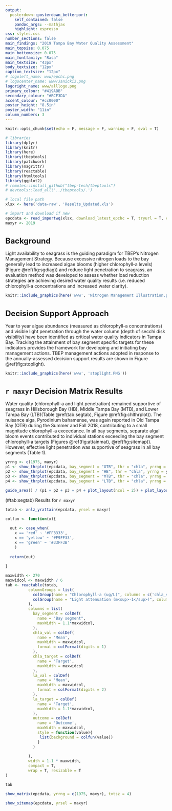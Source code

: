 ```yaml
---
output: 
  posterdown::posterdown_betterport:
    self_contained: false
    pandoc_args: --mathjax
    highlight: espresso
css: styles.css
number_sections: false
main_findings: "2019 Tampa Bay Water Quality Assessment"
main_topsize: 0.075
main_bottomsize: 0.075
main_fontfamily: "Rasa"
main_textsize: "43px"
body_textsize: "12px"
caption_textsize: "12px"
# logoleft_name: www/epchc.png
# logocenter_name: www/Janicki3.png
logoright_name: www/alllogo.png
primary_colour: "#419ABB"
secondary_colour: "#BCF3DA"
accent_colour: "#cc0000"
poster_height: "8.5in"
poster_width: "11in"
column_numbers: 3
---
```


<style>
#main-img-left {
 width: 10%;
}
#main-img-center {
 width: 10%;
}
#main-img-right {
 width: 30%;
}
h1 { /* Header 1 */
  font-size: 24px;
}
.mybreak {
   break-before: column;
}
</style>
  
```r
knitr::opts_chunk$set(echo = F, message = F, warning = F, eval = T)

# libraries
library(dplyr)
library(knitr)
library(here)
library(tbeptools)
library(patchwork)
library(magrittr)
library(reactable)
library(htmltools)
library(ggplot2)
# remotes::install_github("tbep-tech/tbeptools")
# devtools::load_all('../tbeptools/.')

# local file path
xlsx <- here('data-raw', 'Results_Updated.xls')

# import and download if new
epcdata <- read_importwq(xlsx, download_latest_epchc = T, tryurl = T, connecttimeout = 20)
maxyr <- 2019
```

# Background

Light availability to seagrass is the guiding paradigm for TBEP's Nitrogen Management Strategy. Because excessive nitrogen loads to the bay generally lead to increased algae blooms (higher chlorophyll-a levels) (Figure \@ref(fig:sgdiag)) and reduce light penetration to seagrass, an evaluation method was developed to assess whether load reduction strategies are achieving desired water quality results (i.e. reduced chlorophyll-a concentrations and increased water clarity).

```r
knitr::include_graphics(here('www', 'Nitrogen Management Illustration.png'))
```

# Decision Support Approach

Year to year algae abundance (measured as chlorophyll-a concentrations) and visible light penetration through the water column (depth of secchi disk visibility) have been identified as critical water quality indicators in Tampa Bay. Tracking the attainment of bay segment specific targets for these indicators provides the framework for developing and initiating bay management actions. TBEP management actions adopted in response to the annually-assessed decision support results are shown in Figure \@ref(fig:stoplight).

```r
knitr::include_graphics(here('www', 'stoplight.PNG'))
```

# `r maxyr` Decision Matrix Results {.tabset}

Water quality (chlorophyll-a and light penetration) remained supportive of seagrass in Hillsborough Bay (HB), Middle Tampa Bay (MTB), and Lower Tampa Bay (LTB)(Table \@ref(tab:segtab), Figure \@ref(fig:chlthrplot)). The nuisance alga, Pyrodinium bahamense, was again reported in Old Tampa Bay (OTB) during the Summer and Fall 2018, contributing to a small magnitude chlorophyll-a exceedance. In all bay segments, separate algal bloom events contributed to individual stations exceeding the bay segment chlorophyll-a targets (Figures \@ref(fig:attainmat), \@ref(fig:sitemap)). However, effective light penetration was supportive of seagrass in all bay segments (Table 1).

```r
yrrng <- c(1975, maxyr)
p1 <- show_thrplot(epcdata, bay_segment = "OTB", thr = "chla", yrrng = yrrng)
p2 <- show_thrplot(epcdata, bay_segment = "HB", thr = "chla", yrrng = yrrng)
p3 <- show_thrplot(epcdata, bay_segment = "MTB", thr = "chla", yrrng = yrrng)
p4 <- show_thrplot(epcdata, bay_segment = "LTB", thr = "chla", yrrng = yrrng)

guide_area() / (p1 + p2 + p3 + p4 + plot_layout(ncol = 2)) + plot_layout(ncol = 1, guides = 'collect', heights = c(0.1, 1))
```

<p class="caption"><caption>(#tab:segtab) Results for `r maxyr`</caption></p>
```r
totab <- anlz_yrattain(epcdata, yrsel = maxyr)

colfun <- function(x){
  
  out <- case_when(
    x == 'red' ~ '#FF3333', 
    x == 'yellow' ~ '#F9FF33', 
    x == 'green' ~ '#33FF3B'
    )
  
  return(out)
  
}

maxwidth <- 270
maxwidcol <- maxwidth / 6
tab <- reactable(totab, 
          columnGroups = list(
            colGroup(name = "Chlorophyll-a (ug/L)", columns = c('chla_val', 'chla_target')),
            colGroup(name = "Light attenuation (m<sup>-1</sup>)", columns = c('la_val', 'la_target'), html = T)
          ),
          columns = list(
            bay_segment = colDef(
              name = "Bay segment",
              maxWidth = 1.1*maxwidcol,
            ), 
            chla_val = colDef(
              name = 'Mean', 
              maxWidth = maxwidcol,
              format = colFormat(digits = 1)
            ), 
            chla_target = colDef(
              name = 'Target',
              maxWidth = maxwidcol
            ), 
            la_val = colDef(
              name = 'Mean', 
              maxWidth = maxwidcol,
              format = colFormat(digits = 2)
            ), 
            la_target = colDef(
              name = 'Target', 
              maxWidth = 1.1*maxwidcol,
            ),
            outcome = colDef(
              name = 'Outcome',
              maxWidth = maxwidcol,
              style = function(value){
               list(background = colfun(value))
              }
            )
            
          ), 
          width = 1.1 * maxwidth,
          compact = T,
          wrap = T, resizable = T
)

tab
```

```r
show_matrix(epcdata, yrrng = c(1975, maxyr), txtsz = 4)
```

```r
show_sitemap(epcdata, yrsel = maxyr)
```
